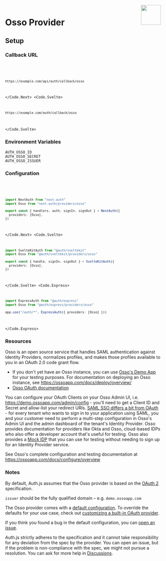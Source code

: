 
<img align="right" src="/img/providers/osso.svg" height="64" width="64" />

# Osso Provider

## Setup

### Callback URL

<Code>
  <Code.Next>

```bash
https://example.com/api/auth/callback/osso
```

  </Code.Next>
  <Code.Svelte>

```bash
https://example.com/auth/callback/osso
```

  </Code.Svelte>
</Code>

### Environment Variables

```
AUTH_OSSO_ID
AUTH_OSSO_SECRET
AUTH_OSSO_ISSUER
```

### Configuration

<Code>
  <Code.Next>

```ts filename="/auth.ts"
import NextAuth from "next-auth"
import Osso from "next-auth/providers/osso"

export const { handlers, auth, signIn, signOut } = NextAuth({
  providers: [Osso],
})
```

  </Code.Next>
  <Code.Svelte>

```ts filename="/src/auth.ts"
import SvelteKitAuth from "@auth/sveltekit"
import Osso from "@auth/sveltekit/providers/osso"

export const { handle, signIn, signOut } = SvelteKitAuth({
  providers: [Osso],
})
```

  </Code.Svelte>
  <Code.Express>

```ts filename="/src/app.ts"
import ExpressAuth from "@auth/express"
import Osso from "@auth/express/providers/osso"

app.use("/auth/*", ExpressAuth({ providers: [Osso] }))
```

  </Code.Express>
</Code>

### Resources

Osso is an open source service that handles SAML authentication against Identity Providers, normalizes profiles, and makes those profiles available to you in an OAuth 2.0 code grant flow.

- If you don't yet have an Osso instance, you can use [Osso's Demo App](https://demo.ossoapp.com) for your testing purposes. For documentation on deploying an Osso instance, see https://ossoapp.com/docs/deploy/overview/
- [Osso OAuth documentation](https://ossoapp.com/)

You can configure your OAuth Clients on your Osso Admin UI, i.e. https://demo.ossoapp.com/admin/config - you'll need to get a Client ID and Secret and allow-list your redirect URIs.
[SAML SSO differs a bit from OAuth](https://ossoapp.com/blog/saml-vs-oauth) - for every tenant who wants to sign in to your application using SAML, you and your customer need to perform a multi-step configuration in Osso's Admin UI and the admin dashboard of the tenant's Identity Provider. Osso provides documentation for providers like Okta and Osso, cloud-based IDPs who also offer a developer account that's useful for testing. Osso also provides a [Mock IDP](https://idp.ossoapp.com) that you can use for testing without needing to sign up for an Identity Provider service.

See Osso's complete configuration and testing documentation at https://ossoapp.com/docs/configure/overview

### Notes

By default, Auth.js assumes that the Osso provider is
based on the [OAuth 2](https://www.rfc-editor.org/rfc/rfc6749.html) specification.

<Callout>

`issuer` should be the fully qualified domain – e.g. `demo.ossoapp.com`

</Callout>

<Callout type="info">

The Osso provider comes with a [default configuration](https://github.com/nextauthjs/next-auth/blob/main/packages/core/src/providers/osso.ts).
To override the defaults for your use case, check out [customizing a built-in OAuth provider](https://authjs.dev/guides/providers/custom-provider#override-default-options).

</Callout>

If you think you found a bug in the default configuration, you can [open an issue](https://authjs.dev/new/provider-issue).

Auth.js strictly adheres to the specification and it cannot take responsibility for any deviation from
the spec by the provider. You can open an issue, but if the problem is non-compliance with the spec,
we might not pursue a resolution. You can ask for more help in [Discussions](https://authjs.dev/new/github-discussions).
